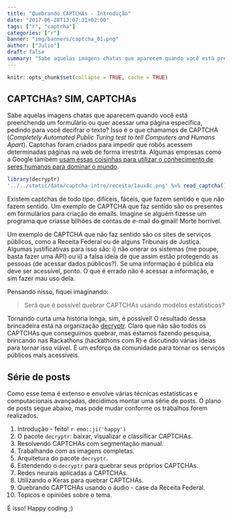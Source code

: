 ```yaml
---
title: "Quebrando CAPTCHAs - Introdução"
date: "2017-06-28T13:07:31+02:00"
tags: ["r", "captcha"]
categories: ["r"]
banner: "img/banners/captcha_01.png"
author: ["Julio"]
draft: false
summary: "Sabe aquelas imagens chatas que aparecem quando você está preenchendo um formulário ou quer acessar uma página específica, pedindo para você decifrar o texto? Isso é o que chamamos de CAPTCHA (Completely Automated Public Turing test to tell Computers and Humans Apart). Captchas foram criados para..."
---
```


```r
knitr::opts_chunk$set(collapse = TRUE, cache = TRUE)
```


## CAPTCHAs? SIM, CAPTCHAs

Sabe aquelas imagens chatas que aparecem quando você está preenchendo um formulário ou quer acessar uma página específica, pedindo para você decifrar o texto? Isso é o que chamamos de CAPTCHA (*Completely Automated Public Turing test to tell Computers and Humans Apart*). Captchas foram criados para impedir que robôs acessem determinadas páginas na web de forma irrestrita. Algumas empresas como a Google também [usam essas coisinhas para utilizar o conhecimento de seres humanos para dominar o mundo](https://www.google.com/recaptcha/intro/index.html).

```r
library(decryptr)
'../../static/data/captcha-intro/receita/1aux8c.png' %>% read_captcha() %>% purrr::pluck(1) %>% plot()
```

Existem captchas de todo tipo: difíceis, fáceis, que fazem sentido e que não fazem sentido. Um exemplo de CAPTCHA que faz sentido são os presentes em formulários para criação de emails. Imagine se alguém fizesse um programa que criasse bilhões de contas de e-mail do gmail! Morte horrível.

Um exemplo de CAPTCHA que não faz sentido são os sites de serviços públicos, como a Receita Federal ou de alguns Tribunais de Justiça. Algumas justificativas para isso são: i) não onerar os sistemas (me poupe, basta fazer uma API) ou ii) a falsa ideia de que assim estão protegendo as pessoas (de acessar dados públicos?). Se uma informação é pública ela deve ser acessível, ponto. O que é errado não é acessar a informação, e sim fazer mau uso dela.

Pensando nisso, fiquei imaginando: 

> 
> Será que é possível quebrar CAPTCHAs usando modelos estatísticos? 
> 

Tornando curta uma história longa, sim, é possível! O resultado dessa brincadeira está na organização [decryptr](https://github.com/decryptr). Claro que não são todos os CAPTCHAs que conseguimos quebrar, mas estamos fazendo pesquisa, brincando nas Rackathons (hackathons com R) e discutindo várias ideias para tornar isso viável. É um esforço da comunidade para tornar os serviços públicos mais acessíveis.

## Série de posts

Como esse tema é extenso e envolve várias técnicas estatísticas e computacionais avançadas, decidimos montar uma série de posts. O plano de posts segue abaixo, mas pode mudar conforme os trabalhos forem realizados.

1. Introdução - feito! `r emo::ji('happy')`
1. O pacote `decryptr`: baixar, visualizar e classificar CAPTCHAs.
1. Resolvendo CAPTCHAs com segmentação manual.
1. Trabalhando com as imagens completas.
1. Arquitetura do pacote `decryptr`.
1. Estendendo o `decryptr` para quebrar seus próprios CAPTCHAs.
1. Redes neurais aplicadas a CAPTCHAs.
1. Utilizando o Keras para quebrar CAPTCHAs.
1. Quebrando CAPTCHAs usando o áudio - case da Receita Federal.
1. Tópicos e opiniões sobre o tema.

É isso! Happy coding ;)
